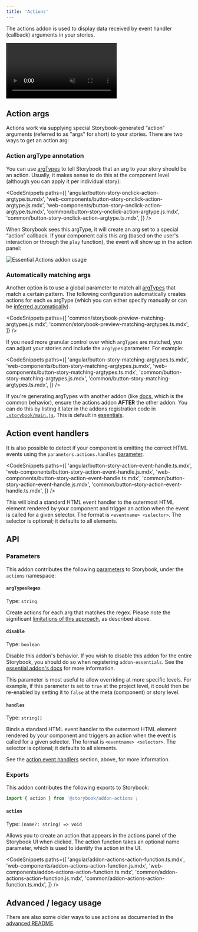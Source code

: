 ```yaml
---
title: 'Actions'
---
```


<YouTubeCallout id="BTIuTuoHsQc" title="STOP logging with Storybook Actions" />

The actions addon is used to display data received by event handler (callback) arguments in your stories.

<video autoPlay muted playsInline loop>
  <source
    src="addon-actions-demo-optimized.mp4"
    type="video/mp4"
  />
</video>

## Action args

Actions work via supplying special Storybook-generated “action” arguments (referred to as "args" for short) to your stories. There are two ways to get an action arg:

### Action argType annotation

You can use [argTypes](../api/argtypes.md) to tell Storybook that an arg to your story should be an action. Usually, it makes sense to do this at the component level (although you can apply it per individual story):

<!-- prettier-ignore-start -->

<CodeSnippets
  paths={[
    'angular/button-story-onclick-action-argtype.ts.mdx',
    'web-components/button-story-onclick-action-argtype.js.mdx',
    'web-components/button-story-onclick-action-argtype.ts.mdx',
    'common/button-story-onclick-action-argtype.js.mdx',
    'common/button-story-onclick-action-argtype.ts.mdx',
  ]}
/>

<!-- prettier-ignore-end -->

When Storybook sees this argType, it will create an arg set to a special “action” callback. If your component calls this arg (based on the user's interaction or through the `play` function), the event will show up in the action panel:

![Essential Actions addon usage](./addon-actions-screenshot.png)

### Automatically matching args

Another option is to use a global parameter to match all [argTypes](../api/arg-types.md) that match a certain pattern. The following configuration automatically creates actions for each `on` argType (which you can either specify manually or can be [inferred automatically](../api/arg-types.md#automatic-argtype-inference)).

<!-- prettier-ignore-start -->

<CodeSnippets
  paths={[
    'common/storybook-preview-matching-argtypes.js.mdx',
    'common/storybook-preview-matching-argtypes.ts.mdx',
  ]}
/>

<!-- prettier-ignore-end -->

If you need more granular control over which `argTypes` are matched, you can adjust your stories and include the `argTypes` parameter. For example:

<!-- prettier-ignore-start -->

<CodeSnippets
  paths={[
    'angular/button-story-matching-argtypes.ts.mdx',
    'web-components/button-story-matching-argtypes.js.mdx',
    'web-components/button-story-matching-argtypes.ts.mdx',
    'common/button-story-matching-argtypes.js.mdx',
    'common/button-story-matching-argtypes.ts.mdx',
  ]}
/>

<!-- prettier-ignore-end -->

<Callout variant="info" icon="💡">

If you're generating argTypes with another addon (like [docs](../writing-docs/index.md), which is the common behavior), ensure the actions addon **AFTER** the other addon. You can do this by listing it later in the addons registration code in [`.storybook/main.js`](../configure/index.md#configure-story-rendering). This is default in [essentials](./index.md).

</Callout>

## Action event handlers

It is also possible to detect if your component is emitting the correct HTML events using the `parameters.actions.handles` [parameter](../writing-stories/parameters.md).

<!-- prettier-ignore-start -->

<CodeSnippets
  paths={[
    'angular/button-story-action-event-handle.ts.mdx',
    'web-components/button-story-action-event-handle.js.mdx',
    'web-components/button-story-action-event-handle.ts.mdx',
    'common/button-story-action-event-handle.js.mdx',
    'common/button-story-action-event-handle.ts.mdx',
  ]}
/>


<!-- prettier-ignore-end -->

This will bind a standard HTML event handler to the outermost HTML element rendered by your component and trigger an action when the event is called for a given selector. The format is `<eventname> <selector>`. The selector is optional; it defaults to all elements.

## API

### Parameters

This addon contributes the following [parameters](../writing-stories/parameters.md) to Storybook, under the `actions` namespace:

#### `argTypesRegex`

Type: `string`

Create actions for each arg that matches the regex. Please note the significant [limitations of this approach](#automatically-matching-args), as described above.

#### `disable`

Type: `boolean`

Disable this addon's behavior. If you wish to disable this addon for the entire Storybook, you should do so when registering `addon-essentials`. See the [essential addon's docs](../essentials/index.md#disabling-addons) for more information.

This parameter is most useful to allow overriding at more specific levels. For example, if this parameter is set to `true` at the project level, it could then be re-enabled by setting it to `false` at the meta (component) or story level.

#### `handles`

Type: `string[]`

Binds a standard HTML event handler to the outermost HTML element rendered by your component and triggers an action when the event is called for a given selector. The format is `<eventname> <selector>`. The selector is optional; it defaults to all elements.

See the [action event handlers](#action-event-handlers) section, above, for more information.

### Exports

This addon contributes the following exports to Storybook:

```js
import { action } from '@storybook/addon-actions';
```

#### `action`

Type: `(name?: string) => void`

Allows you to create an action that appears in the actions panel of the Storybook UI when clicked. The action function takes an optional name parameter, which is used to identify the action in the UI.

<!-- prettier-ignore-start -->

<CodeSnippets
  paths={[
    'angular/addon-actions-action-function.ts.mdx',
    'web-components/addon-actions-action-function.js.mdx',
    'web-components/addon-actions-action-function.ts.mdx',
    'common/addon-actions-action-function.js.mdx',
    'common/addon-actions-action-function.ts.mdx',
  ]}
/>

<!-- prettier-ignore-end -->

## Advanced / legacy usage

There are also some older ways to use actions as documented in the [advanced README](../../addons/actions/ADVANCED.md).
